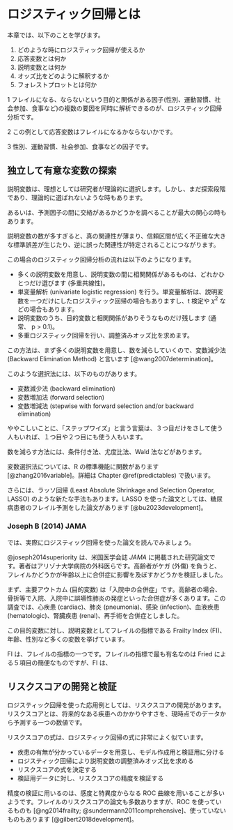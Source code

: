 # ロジスティック回帰とは {#overview}

本章では、以下のことを学びます。

  1. どのような時にロジスティック回帰が使えるか
  2. 応答変数とは何か
  3. 説明変数とは何か
  4. オッズ比をどのように解釈するか
  5. フォレストプロットとは何か

1 フレイルになる、ならないという目的と関係がある因子(性別、運動習慣、社会参加、食事など)の複数の要因を同時に解析できるのが、ロジスティック回帰分析です。

2 この例として応答変数はフレイルになるかならないかです。

3 性別、運動習慣、社会参加、食事などの因子です。

## 独立して有意な変数の探索  {#finding-independent-significant-variables}

説明変数は、理想としては研究者が理論的に選択します。しかし、まだ探索段階であり、理論的に選ばれないような時もあります。

あるいは、予測因子の間に交絡があるかどうかを調べることが最大の関心の時もあります。

説明変数の数が多すぎると、真の関連性が薄まり、信頼区間が広く不正確な大きな標準誤差が生じたり、逆に誤った関連性が特定されることにつながります。

この場合のロジスティック回帰分析の流れは以下のようになります。

* 多くの説明変数を用意し、説明変数の間に相関関係があるものは、どれかひとつだけ選びます (多重共線性)。
* 単変量解析 (univariate logistic regression) を行う。単変量解析は、説明変数を一つだけにしたロジスティック回帰の場合もありますし、t 検定や $\chi^{2}$ などの場合もあります。
* 説明変数のうち、目的変数と相関関係がありそうなものだけ残します (通常、 p > 0.1)。
* 多重ロジスティック回帰を行い、調整済みオッズ比を求めます。

この方法は、まず多くの説明変数を用意し、数を減らしていくので、変数減少法 (Backward Elimination Method) と言います [@wang2007determination]。

このような選択法には、以下のものがあります。

* 変数減少法 (backward elimination)
* 変数増加法 (forward selection)
* 変数増減法 (stepwise with forward selection and/or backward elimination)

ややこしいことに、「ステップワイズ」と言う言葉は、３つ目だけをさして使う人もいれば、１つ目や２つ目にも使う人もいます。

数を減らす方法には、条件付き法、尤度比法、Wald 法などがあります。

変数選択法については、R の標準機能に関数があります [@zhang2016variable]。詳細は Chapter \@ref(predictables) で扱います。

さらには、ラッソ回帰 (Least Absolute Shrinkage and Selection Operator, LASSO) のような新たな手法もあります。LASSO を使った論文としては、糖尿病患者のフレイル予測をした論文があります [@bu2023development]。

### Joseph B (2014) JAMA

では、実際にロジスティック回帰を使った論文を読んでみましょう。

@joseph2014superiority は、米国医学会誌 *JAMA* に掲載された研究論文です。著者はアリゾナ大学病院の外科医らです。高齢者がケガ (外傷) を負うと、フレイルかどうかが年齢以上に合併症に影響を及ぼすかどうかを検証しました。

まず、主要アウトカム (目的変数) は「入院中の合併症」です。高齢者の場合、骨折等で入院、入院中に誤嚥性肺炎の発症といった合併症が多くあります。この調査では、心疾患 (cardiac)、肺炎 (pneumonia)、感染 (infection)、血液疾患 (hematologic)、腎臓疾患 (renal)、再手術を合併症としました。

この目的変数に対し、説明変数としてフレイルの指標である
Frailty Index (FI)、年齢、性別など多くの変数を挙げています。

FI は、フレイルの指標の一つです。フレイルの指標で最も有名なのは Fried による５項目の簡便なものですが、FI は、



## リスクスコアの開発と検証

ロジスティック回帰を使った応用例としては、リスクスコアの開発があります。リスクスコアとは、将来的なある疾患へのかかりやすさを、現時点でのデータから予測する一つの数値です。

リスクスコアの式は、ロジスティック回帰の式に非常によく似ています。

* 疾患の有無が分かっているデータを用意し、モデル作成用と検証用に分ける
* ロジスティック回帰により説明変数の調整済みオッズ比を求める
* リスクスコアの式を決定する
* 検証用データに対し、リスクスコアの精度を検証する

精度の検証に用いるのは、感度と特異度からなる ROC 曲線を用いることが多いようです。フレイルのリスクスコアの論文も多数ありますが、ROC を使っているものも [@ng2014frailty; @sundermann2011comprehensive]、使っていないものもあります [@gilbert2018development]。



